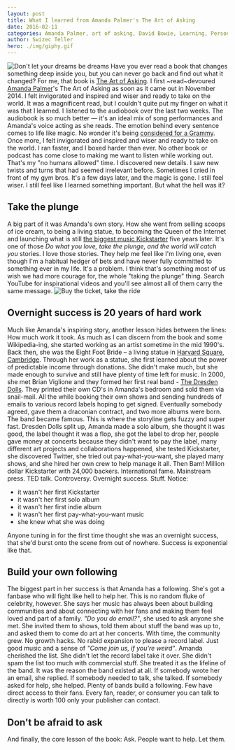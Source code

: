 ```yaml
---
layout: post
title: What I learned from Amanda Palmer's The Art of Asking
date: 2016-02-11
categories: Amanda Palmer, art of asking, David Bowie, Learning, Personal
author: Swizec Teller
hero: ./img/giphy.gif
---
```


![Don't let your dreams be dreams](./img/giphy.gif) Have you ever read a book that changes something deep inside you, but you can never go back and find out what it changed? For me, that book is [The Art of Asking](http://www.amazon.com/The-Art-Asking-Learned-Worrying/dp/1455581089). I first ~read~devoured [Amanda Palmer](http://amandapalmer.net "Amanda Palmer")'s The Art of Asking as soon as it came out in November 2014. I felt invigorated and inspired and wiser and ready to take on the world. It was a magnificent read, but I couldn't quite put my finger on what it was that I learned. I listened to the audiobook over the last two weeks. The audiobook is so much better — it's an ideal mix of song performances and Amanda's voice acting as she reads. The emotion behind every sentence comes to life like magic. No wonder it's being [considered for a Grammy](http://blog.amandapalmer.net/grammy-consideration/). Once more, I felt invigorated and inspired and wiser and ready to take on the world. I ran faster, and I boxed harder than ever. No other book or podcast has come close to making me want to listen while working out. That's my "no humans allowed" time. I discovered new details. I saw new twists and turns that had seemed irrelevant before. Sometimes I cried in front of my gym bros. It's a few days later, and the magic is gone. I still feel wiser. I still feel like I learned something important. But what the hell was it?

## Take the plunge

A big part of it was Amanda's own story. How she went from selling scoops of ice cream, to being a living statue, to becoming the Queen of the Internet and launching what is still [the biggest music Kickstarter](https://www.kickstarter.com/projects/amandapalmer/amanda-palmer-the-new-record-art-book-and-tour?ref=category_most_funded) five years later. It's one of those _Do what you love, take the plunge, and the world will catch you_ stories. I love those stories. They help me feel like I'm living one, even though I'm a habitual hedger of bets and have never fully committed to something ever in my life. It's a problem. I think that's something most of us wish we had more courage for, the whole "taking the plunge" thing. Search YouTube for inspirational videos and you'll see almost all of them carry the same message. ![Buy the ticket, take the ride](http://www.cc-chapman.com/wp-content/uploads/2015/08/BUY-THE-TICKET-TAKE-THE-RIDE..png)

## Overnight success is 20 years of hard work

Much like Amanda's inspiring story, another lesson hides between the lines: How much work it took. As much as I can discern from the book and some Wikipedia-ing, she started working as an artist sometime in the mid 1990's. Back then, she was the Eight Foot Bride – a living statue in [Harvard Square, Cambridge](<http://maps.google.com/maps?ll=42.3736111111,-71.1188888889&spn=0.01,0.01&q=42.3736111111,-71.1188888889 (Harvard%20Square)&t=h> "Harvard Square"). Through her work as a statue, she first learned about the power of predictable income through donations. She didn't make much, but she made enough to survive and still have plenty of time left for music. In 2000, she met Brian Viglione and they formed her first real band - [The Dresden Dolls](http://www.dresdendolls.com/ "The Dresden Dolls"). They printed their own CD's in Amanda's bedroom and sold them via snail-mail. All the while booking their own shows and sending hundreds of emails to various record labels hoping to get signed. Eventually somebody agreed, gave them a draconian contract, and two more albums were born. The band became famous. This is where the storyline gets fuzzy and super fast. Dresden Dolls split up, Amanda made a solo album, she thought it was good, the label thought it was a flop, she got the label to drop her, people gave money at concerts because they didn't want to pay the label, many different art projects and collaborations happened, she tested Kickstarter, she discovered Twitter, she tried out pay-what-you-want, she played many shows, and she hired her own crew to help manage it all. Then Bam! Million dollar Kickstarter with 24,000 backers. International fame. Mainstream press. TED talk. Controversy. Overnight success. Stuff. Notice:

-   it wasn't her first Kickstarter
-   it wasn't her first solo album
-   it wasn't her first indie album
-   it wasn't her first pay-what-you-want music
-   she knew what she was doing

Anyone tuning in for the first time thought she was an overnight success, that she'd burst onto the scene from out of nowhere. Success is exponential like that.

## Build your own following

The biggest part in her success is that Amanda has a following. She's got a fanbase who will fight like hell to help her. This is no random fluke of celebrity, however. She says her music has always been about building communities and about connecting with her fans and making them feel loved and part of a family. _"Do you do email?"_, she used to ask anyone she met. She invited them to shows, told them about stuff the band was up to, and asked them to come do art at her concerts. With time, the community grew. No growth hacks. No rabid expansion to please a record label. Just good music and a sense of _"Come join us, if you're weird"_. Amanda cherished the list. She didn't let the record label take it over. She didn't spam the list too much with commercial stuff. She treated it as the lifeline of the band. It was the reason the band existed at all. If somebody wrote her an email, she replied. If somebody needed to talk, she talked. If somebody asked for help, she helped. Plenty of bands build a following. Few have direct access to their fans. Every fan, reader, or consumer you can talk to directly is worth 100 only your publisher can contact.

## Don't be afraid to ask

And finally, the core lesson of the book: Ask. People want to help. Let them.
